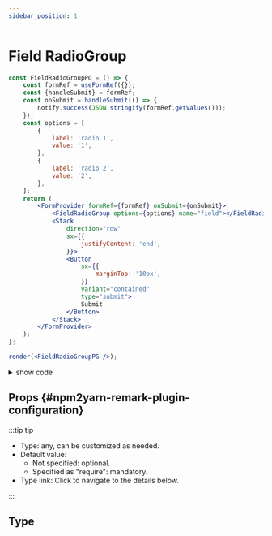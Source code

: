 ```yaml
---
sidebar_position: 1
---
```


# Field RadioGroup




<NotifyProvider>
 <Tabs
  defaultValue="Demo"
  values={[
    {label: 'Demo', value: 'Demo'},
    {label: 'PlayGround', value: 'PlayGround'},
  ]}>
  <TabItem value="PlayGround">

```jsx live noInline
const FieldRadioGroupPG = () => {
	const formRef = useFormRef({});
	const {handleSubmit} = formRef;
	const onSubmit = handleSubmit(() => {
		notify.success(JSON.stringify(formRef.getValues()));
	});
	const options = [
		{
			label: 'radio 1',
			value: '1',
		},
		{
			label: 'radio 2',
			value: '2',
		},
	];
	return (
		<FormProvider formRef={formRef} onSubmit={onSubmit}>
			<FieldRadioGroup options={options} name="field"></FieldRadioGroup>
			<Stack
				direction="row"
				sx={{
					justifyContent: 'end',
				}}>
				<Button
					sx={{
						marginTop: '10px',
					}}
					variant="contained"
					type="submit">
					Submit
				</Button>
			</Stack>
		</FormProvider>
	);
};

render(<FieldRadioGroupPG />);
```

</TabItem>
<TabItem value="Demo">

<BrowserWindow>
	<FieldRadioGroupDemo />
</BrowserWindow>

</TabItem>
</Tabs>
</NotifyProvider>

<details>
  <summary>show code</summary>
<Tabs>
<TabItem value="componennt">

```tsx {5,8,12,41-61} showLineNumbers
import {Button, Stack} from '@mui/material';
import PropsTable from '@site/src/components/PropsTable';
import {NotifyProvider} from 'mui-eazy';
import {
	useFormRef,
	FieldDatePicker,
	FormProvider,
	notify,
	LocalizationProvider,
} from 'mui-eazy';

export const FieldRadioGroupDemo = () => {
	const formRef = useFormRef({});
	const {handleSubmit} = formRef;
	const onSubmit = handleSubmit(() => {
		notify.success(JSON.stringify(formRef.getValues()));
	});
	return (
		<FormProvider formRef={formRef} onSubmit={onSubmit}>
			<FieldRadioGroup name="field"></FieldRadioGroup>
			<Stack
				direction="row"
				sx={{
					justifyContent: 'end',
				}}>
				<Button
					sx={{
						marginTop: '10px',
					}}
					variant="contained"
					type="submit">
					Submit
				</Button>
			</Stack>
		</FormProvider>
	);
};
```

</TabItem>
</Tabs>

</details>

## Props {#npm2yarn-remark-plugin-configuration}

:::tip tip

-   Type: any, can be customized as needed.
-   Default value:
    -   Not specified: optional.
    -   Specified as "require": mandatory.
-   Type link: Click to navigate to the details below.

:::

## Type

<FieldTextProps></FieldTextProps>
